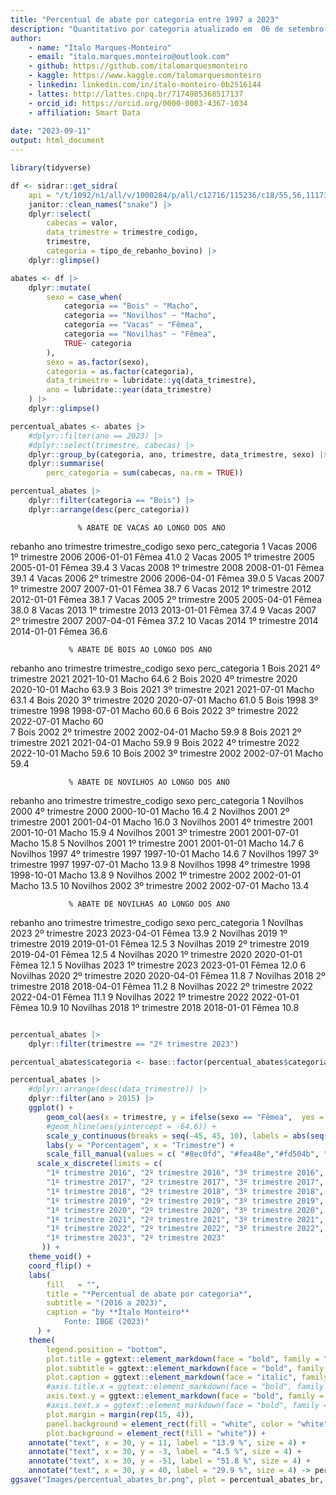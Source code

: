 ```yaml
---
title: "Percentual de abate por categoria entre 1997 a 2023"
description: "Quantitativo por categoria atualizado em  06 de setembro de 2023 pelo IBGE"
author: 
    - name: "Ítalo Marques-Monteiro"
    - email: "italo.marques.monteiro@outlook.com"
    - github: https://github.com/italomarquesmonteiro
    - kaggle: https://www.kaggle.com/talomarquesmonteiro
    - linkedin: linkedin.com/in/ítalo-monteiro-0b2516144
    - lattes: http://lattes.cnpq.br/7174985368517137
    - orcid_id: https://orcid.org/0000-0003-4367-1034
    - affiliation: Smart Data  
        
date: "2023-09-11"
output: html_document
---
```



```r
library(tidyverse)
```



```r
df <- sidrar::get_sidra(
    api = "/t/1092/n1/all/v/1000284/p/all/c12716/115236/c18/55,56,111734,111735/c12529/118225/d/v1000284%202") |>
    janitor::clean_names("snake") |>
    dplyr::select(
        cabecas = valor,
        data_trimestre = trimestre_codigo,
        trimestre,
        categoria = tipo_de_rebanho_bovino) |>
    dplyr::glimpse()
```

```r
abates <- df |>
    dplyr::mutate(
        sexo = case_when(
            categoria == "Bois" ~ "Macho",
            categoria == "Novilhos" ~ "Macho",
            categoria == "Vacas" ~ "Fêmea",
            categoria == "Novilhas" ~ "Fêmea",
            TRUE~ categoria
        ),
        sexo = as.factor(sexo),
        categoria = as.factor(categoria),
        data_trimestre = lubridate::yq(data_trimestre),
        ano = lubridate::year(data_trimestre)
    ) |>
    dplyr::glimpse()
```

```r
percentual_abates <- abates |>
    #dplyr::filter(ano == 2023) |>
    #dplyr::select(trimestre, cabecas) |>
    dplyr::group_by(categoria, ano, trimestre, data_trimestre, sexo) |>
    dplyr::summarise(
        perc_categoria = sum(cabecas, na.rm = TRUE))
```


```r
percentual_abates |>
    dplyr::filter(categoria == "Bois") |>
    dplyr::arrange(desc(perc_categoria))
```
                   % ABATE DE VACAS AO LONGO DOS ANO 
rebanho   ano trimestre         trimestre_codigo sexo  perc_categoria
   <fct>   <dbl> <chr>             <date>           <fct>          <dbl>
 1 Vacas    2006 1º trimestre 2006 2006-01-01       Fêmea           41.0
 2 Vacas    2005 1º trimestre 2005 2005-01-01       Fêmea           39.4
 3 Vacas    2008 1º trimestre 2008 2008-01-01       Fêmea           39.1
 4 Vacas    2006 2º trimestre 2006 2006-04-01       Fêmea           39.0
 5 Vacas    2007 1º trimestre 2007 2007-01-01       Fêmea           38.7
 6 Vacas    2012 1º trimestre 2012 2012-01-01       Fêmea           38.1
 7 Vacas    2005 2º trimestre 2005 2005-04-01       Fêmea           38.0
 8 Vacas    2013 1º trimestre 2013 2013-01-01       Fêmea           37.4
 9 Vacas    2007 2º trimestre 2007 2007-04-01       Fêmea           37.2
10 Vacas    2014 1º trimestre 2014 2014-01-01       Fêmea           36.6


                 % ABATE DE BOIS AO LONGO DOS ANO 
rebanho   ano trimestre         trimestre_codigo sexo  perc_categoria
   <fct>   <dbl> <chr>             <date>           <fct>          <dbl>
 1 Bois     2021 4º trimestre 2021 2021-10-01       Macho           64.6
 2 Bois     2020 4º trimestre 2020 2020-10-01       Macho           63.9
 3 Bois     2021 3º trimestre 2021 2021-07-01       Macho           63.1
 4 Bois     2020 3º trimestre 2020 2020-07-01       Macho           61.0
 5 Bois     1998 3º trimestre 1998 1998-07-01       Macho           60.6
 6 Bois     2022 3º trimestre 2022 2022-07-01       Macho           60  
 7 Bois     2002 2º trimestre 2002 2002-04-01       Macho           59.9
 8 Bois     2021 2º trimestre 2021 2021-04-01       Macho           59.9
 9 Bois     2022 4º trimestre 2022 2022-10-01       Macho           59.6
10 Bois     2002 3º trimestre 2002 2002-07-01       Macho           59.4

                 % ABATE DE NOVILHOS AO LONGO DOS ANO 
rebanho    ano trimestre         trimestre_codigo sexo  perc_categoria
   <fct>    <dbl> <chr>             <date>           <fct>          <dbl>
 1 Novilhos  2000 4º trimestre 2000 2000-10-01       Macho           16.4
 2 Novilhos  2001 2º trimestre 2001 2001-04-01       Macho           16.0
 3 Novilhos  2001 4º trimestre 2001 2001-10-01       Macho           15.9
 4 Novilhos  2001 3º trimestre 2001 2001-07-01       Macho           15.8
 5 Novilhos  2001 1º trimestre 2001 2001-01-01       Macho           14.7
 6 Novilhos  1997 4º trimestre 1997 1997-10-01       Macho           14.6
 7 Novilhos  1997 3º trimestre 1997 1997-07-01       Macho           13.9
 8 Novilhos  1998 4º trimestre 1998 1998-10-01       Macho           13.8
 9 Novilhos  2002 1º trimestre 2002 2002-01-01       Macho           13.5
10 Novilhos  2002 3º trimestre 2002 2002-07-01       Macho           13.4
                 
                 % ABATE DE NOVILHAS AO LONGO DOS ANO
rebanho    ano trimestre         trimestre_codigo sexo  perc_categoria
   <fct>    <dbl> <chr>             <date>           <fct>          <dbl>
 1 Novilhas  2023 2º trimestre 2023 2023-04-01       Fêmea           13.9
 2 Novilhas  2019 1º trimestre 2019 2019-01-01       Fêmea           12.5
 3 Novilhas  2019 2º trimestre 2019 2019-04-01       Fêmea           12.5
 4 Novilhas  2020 1º trimestre 2020 2020-01-01       Fêmea           12.1
 5 Novilhas  2023 1º trimestre 2023 2023-01-01       Fêmea           12.0
 6 Novilhas  2020 2º trimestre 2020 2020-04-01       Fêmea           11.8
 7 Novilhas  2018 2º trimestre 2018 2018-04-01       Fêmea           11.2
 8 Novilhas  2022 2º trimestre 2022 2022-04-01       Fêmea           11.1
 9 Novilhas  2022 1º trimestre 2022 2022-01-01       Fêmea           10.9
10 Novilhas  2018 1º trimestre 2018 2018-01-01       Fêmea           10.8 


```r

```

```r
percentual_abates |>
    dplyr::filter(trimestre == "2º trimestre 2023")
```

```r
percentual_abates$categoria <- base::factor(percentual_abates$categoria, levels = c("Bois", "Vacas", "Novilhas", "Novilhos"))
```

```r
percentual_abates |>
    #dplyr::arrange(desc(data_trimestre)) |>
    dplyr::filter(ano > 2015) |>
    ggplot() +
        geom_col(aes(x = trimestre, y = ifelse(sexo == "Fêmea",  yes = perc_categoria, no = -perc_categoria), fill = categoria), stat = "identity", alpha = 0.9) + # nolint
        #geom_hline(aes(yintercept = -64.6)) +
        scale_y_continuous(breaks = seq(-45, 45, 10), labels = abs(seq(-45, 45, 10))) + # nolint
        labs(y = "Porcentagem", x = "Trimestre") +
        scale_fill_manual(values = c( "#8ec0fd", "#fea48e","#fd504b", "#4a6efc")) + # nolint
      scale_x_discrete(limits = c(
        "1º trimestre 2016", "2º trimestre 2016", "3º trimestre 2016", "4º trimestre 2016",
        "1º trimestre 2017", "2º trimestre 2017", "3º trimestre 2017", "4º trimestre 2017",
        "1º trimestre 2018", "2º trimestre 2018", "3º trimestre 2018", "4º trimestre 2018",
        "1º trimestre 2019", "2º trimestre 2019", "3º trimestre 2019", "4º trimestre 2019",
        "1º trimestre 2020", "2º trimestre 2020", "3º trimestre 2020", "4º trimestre 2020",
        "1º trimestre 2021", "2º trimestre 2021", "3º trimestre 2021", "4º trimestre 2021",
        "1º trimestre 2022", "2º trimestre 2022", "3º trimestre 2022", "4º trimestre 2022",
        "1º trimestre 2023", "2º trimestre 2023"
       )) +
    theme_void() +
    coord_flip() +
    labs(
        fill   = "",
        title = "*Percentual de abate por categoria*",
        subtitle = "(2016 a 2023)",
        caption = "by **Ítalo Monteiro**
            Fonte: IBGE (2023)"
      ) +
    theme(
        legend.position = "bottom",
        plot.title = ggtext::element_markdown(face = "bold", family = "Fira Sans", size = 25, hjust = 0.1), # nolint
        plot.subtitle = ggtext::element_markdown(face = "bold", family = "Fira Sans", size = 15, color = "gray50", hjust = 0.1), # nolint
        plot.caption = ggtext::element_markdown(face = "italic", family = "Fira Sans", size = 10, color = "gray50"), # nolint
        #axis.title.x = ggtext::element_markdown(face = "bold", family = "Fira Sans", hjust = 0, vjust = -0.5, size = 12), # nolint
        axis.text.y = ggtext::element_markdown(face = "bold", family = "Fira Sans",size = 9, hjust = 1, color = "gray50"), # nolint
        #axis.text.x = ggtext::element_markdown(face = "bold", family = "sand",size = 8, hjust = 1, color = "gray50"), # nolint
        plot.margin = margin(rep(15, 4)),
        panel.background = element_rect(fill = "white", color = "white"),
        plot.background = element_rect(fill = "white")) +
    annotate("text", x = 30, y = 11, label = "13.9 %", size = 4) +
    annotate("text", x = 30, y = -3, label = "4.5 %", size = 4) +
    annotate("text", x = 30, y = -51, label = "51.8 %", size = 4) +
    annotate("text", x = 30, y = 40, label = "29.9 %", size = 4) -> percentual_abates_br
ggsave("Images/percentual_abates_br.png", plot = percentual_abates_br, dpi = 300)
```
